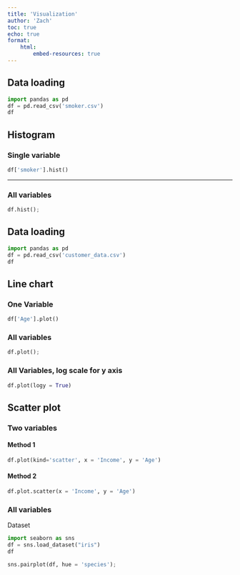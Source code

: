 ```yaml
---
title: 'Visualization'
author: 'Zach'
toc: true
echo: true
format: 
    html:
        embed-resources: true
---
```


## Data loading {.smaller}
```python
import pandas as pd
df = pd.read_csv('smoker.csv')
df
```

## Histogram

### Single variable
```python
df['smoker'].hist()
```

---

### All variables
```python
df.hist();
```

## Data loading {.smaller}
```python
import pandas as pd
df = pd.read_csv('customer_data.csv')
df
```

## Line chart

### One Variable
```python
df['Age'].plot()
```

### All variables
```python
df.plot();
```

### All Variables, log scale for y axis
```python
df.plot(logy = True)
```

## Scatter plot

### Two variables

#### Method 1
```python
df.plot(kind='scatter', x = 'Income', y = 'Age')
```

#### Method 2
```python
df.plot.scatter(x = 'Income', y = 'Age')
```

### All variables

Dataset


```python
import seaborn as sns
df = sns.load_dataset("iris") 
df
```


```python
sns.pairplot(df, hue = 'species');
```